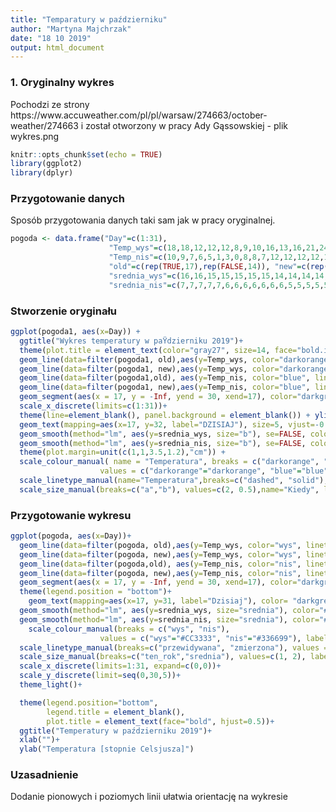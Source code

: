 ```yaml
---
title: "Temparatury w październiku"
author: "Martyna Majchrzak"
date: "18 10 2019"
output: html_document
---
```


### 1. Oryginalny wykres
Pochodzi ze strony https://www.accuweather.com/pl/pl/warsaw/274663/october-weather/274663 i został otworzony w pracy Ady Gąssowskiej - plik wykres.png

```r
knitr::opts_chunk$set(echo = TRUE)
library(ggplot2)
library(dplyr)
```

### Przygotowanie danych
Sposób przygotowania danych taki sam jak w pracy oryginalnej.
```r
pogoda <- data.frame("Day"=c(1:31),
                      "Temp_wys"=c(18,18,12,12,12,8,9,10,16,13,16,21,24,24,23,20,17,19,19,20,21,16,15,18,19,16,14,13,12,12,7),
                      "Temp_nis"=c(10,9,7,6,5,1,3,0,8,8,7,12,12,12,12,10,8,10,11,12,11,7,8,9,8,7,6,5,5,5,2),
                      "old"=c(rep(TRUE,17),rep(FALSE,14)), "new"=c(rep(FALSE,16),rep(TRUE,15)),
                      "srednia_wys"=c(16,16,15,15,15,15,15,14,14,14,14,14,13,13,13,13,12,12,12,12,12,11,11,11,11,10,10,10,10,9,9),
                      "srednia_nis"=c(7,7,7,7,7,6,6,6,6,6,6,6,5,5,5,5,5,5,5,4,4,4,4,4,4,4,3,3,3,3,3))
```

### Stworzenie oryginału
```r
ggplot(pogoda1, aes(x=Day)) +
  ggtitle("Wykres temperatury w paŸdzierniku 2019")+
  theme(plot.title = element_text(color="gray27", size=14, face="bold.italic", hjust=0.5))+
  geom_line(data=filter(pogoda1, old),aes(y=Temp_wys, color="darkorange", linetype="solid",size="a"))+
  geom_line(data=filter(pogoda1, new),aes(y=Temp_wys, color="darkorange", linetype="dashed",size="a"))+
  geom_line(data=filter(pogoda1,old), aes(y=Temp_nis, color="blue", linetype="solid",size="a")) +
  geom_line(data=filter(pogoda1, new),aes(y=Temp_nis, color="blue", linetype="dashed",size="a"))+
  geom_segment(aes(x = 17, y = -Inf, yend = 30, xend=17), color="darkgrey")+
  scale_x_discrete(limits=c(1:31))+
  theme(line=element_blank(), panel.background = element_blank()) + ylim(0,35)+
  geom_text(mapping=aes(x=17, y=32, label="DZISIAJ"), size=5, vjust=-0.4, hjust=0.5, color="darkgrey")+
  geom_smooth(method="lm", aes(y=srednia_wys, size="b"), se=FALSE, color="darkorange")+
  geom_smooth(method="lm", aes(y=srednia_nis, size="b"), se=FALSE, color="blue") + xlab("") + ylab("")+
  theme(plot.margin=unit(c(1,1,3.5,1.2),"cm")) +
  scale_colour_manual( name = "Temperatura", breaks = c("darkorange", "blue"),
                    values = c("darkorange"="darkorange", "blue"="blue"), labels=c("najwy¿sza", "najni¿sza"))+
  scale_linetype_manual(name="Temperatura",breaks=c("dashed", "solid"), values = c("dotted","solid"), labels=c("przewidywana", "zmierzona"))+
  scale_size_manual(breaks=c("a","b"), values=c(2, 0.5),name="Kiedy", labels=c("w tym roku", "œrednia z lat poprzednich"))
```
### Przygotowanie wykresu
```r
ggplot(pogoda, aes(x=Day))+
  geom_line(data=filter(pogoda, old),aes(y=Temp_wys, color="wys", linetype="zmierzona", size="ten_rok"))+
  geom_line(data=filter(pogoda, new),aes(y=Temp_wys, color="wys", linetype="przewidywana",size="ten_rok"))+
  geom_line(data=filter(pogoda,old), aes(y=Temp_nis, color="nis", linetype="zmierzona",size="ten_rok")) +
  geom_line(data=filter(pogoda, new),aes(y=Temp_nis, color="nis", linetype="przewidywana",size="ten_rok"))+
  geom_segment(aes(x = 17, y = -Inf, yend = 30, xend=17), color="darkgrey", size=1)+
  theme(legend.position = "bottom")+
    geom_text(mapping=aes(x=17, y=31, label="Dzisiaj"), color= "darkgrey", size=4, hjust=0.7)+
  geom_smooth(method="lm", aes(y=srednia_wys, size="srednia"), color="#CC3333")+
  geom_smooth(method="lm", aes(y=srednia_nis, size="srednia"), color="#336699")+
    scale_colour_manual(breaks = c("wys", "nis"),
                    values = c("wys"="#CC3333", "nis"="#336699"), labels=c("najwyższa", "najniższa"))+
  scale_linetype_manual(breaks=c("przewidywana", "zmierzona"), values = c("twodash","solid"), labels=c("przewidywana", "zmierzona"))+
  scale_size_manual(breaks=c("ten_rok","srednia"), values=c(1, 2), labels=c("w tym roku", "średnia"))+
  scale_x_discrete(limits=1:31, expand=c(0,0))+
  scale_y_discrete(limit=seq(0,30,5))+
  theme_light()+

  theme(legend.position="bottom",
        legend.title = element_blank(),
        plot.title = element_text(face="bold", hjust=0.5))+
  ggtitle("Temperatury w październiku 2019")+
  xlab("")+
  ylab("Temperatura [stopnie Celsjusza]")

```

### Uzasadnienie

Dodanie pionowych i poziomych linii ułatwia orientację na wykresie